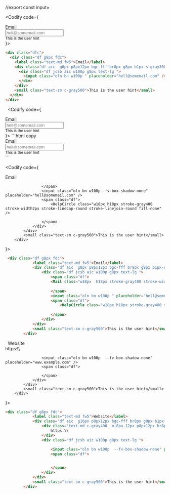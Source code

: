 
//export const input=

<Codify code={
                <div class="dfc ">
                    <div class="df g8px fdc">
                        <label class="text-md fw5">Email</label>
                        <div class="df aic  g8px p8px12px bgc-fff br8px g8px b1px-s-gray300 shadow-xs xw400px">
                            <div class="df jcsb aic w100p g8px text-lg ">
                                <input class="oln bn w100p -fv-box-shadow-none" placeholder="hell@somemail.com" />
                            </div>
                        </div>
                        <small class="text-sm c-gray500">This is the user hint</small>
                    </div>
                </div>
}>
```html copy
<div class="dfc">
  <div class="df g8px fdc">
    <label class="text-md fw5">Email</label>
    <div class="df aic  g8px p8px12px bgc-fff br8px g8px b1px-s-gray300 shadow-xs xw400px">
      <div class="df jcsb aic w100p g8px text-lg ">
        <input class="oln bn w100p " placeholder="hell@somemail.com" />
      </div>                            
    </div>
    <small class="text-sm c-gray500">This is the user hint</small>
  </div>
</div>              
```

</Codify>

&nbsp; 
<Codify code={
   <div class="df g8px fdc">
            <label class="text-md fw5">Email</label>
            <div class="df aic  g8px p8px12px bgc-fff br8px g8px b1px-s-primary300 bxs0px0px0px5px-primary100 xw400px">
                <div class="df jcsb aic w100p g8px text-lg ">
                    <input class="oln bn w100p  -fv-box-shadow-none" placeholder="hell@somemail.com" />
                    <span class="df">
                       <HelpCircle class="w18px h18px stroke-gray400 stroke-width2px stroke-linecap-round stroke-linejoin-round fill-none" />
                    </span>
                </div>
            </div>
            <small class="text-sm c-gray500">This is the user hint</small>
        </div>
}>
```html copy
 <div class="df g8px fdc">
            <label class="text-md fw5">Email</label>
            <div class="df aic  g8px p8px12px bgc-fff br8px g8px b1px-s-primary300 bxs0px0px0px5px-primary100 xw400px">
                <div class="df jcsb aic w100p g8px text-lg ">
                    <input class="oln bn w100p " placeholder="hell@somemail.com" />
                    <span class="df">
                       <HelpCircle class="w18px h18px stroke-gray400 stroke-width2px stroke-linecap-round stroke-linejoin-round fill-none" />
                    </span>
                </div>
            </div>
            <small class="text-sm c-gray500">This is the user hint</small>
        </div>
```        
</Codify> 
&nbsp;

<Codify code={
                <div class="df g8px fdc">
            <label class="text-md fw5">Email</label>
            <div class="df aic  g8px p8px12px bgc-fff br8px g8px b1px-s-primary300  xw400px">
                <div class="df jcsb aic w100p g8px text-lg ">
                    <span class="df">
                    <Mail class="w18px  h18px stroke-gray400 stroke-width2px stroke-linecap-round stroke-linejoin-round fill-none" />
                            
                    </span>
                    <input class="oln bn w100p -fv-box-shadow-none" placeholder="hell@somemail.com" />
                    <span class="df">
                        <HelpCircle class="w18px h18px stroke-gray400 stroke-width2px stroke-linecap-round stroke-linejoin-round fill-none" />
              
                    </span>
                </div>
            </div>
            <small class="text-sm c-gray500">This is the user hint</small>
        </div>
        
}>
```html copy
 <div class="df g8px fdc">
            <label class="text-md fw5">Email</label>
            <div class="df aic  g8px p8px12px bgc-fff br8px g8px b1px-s-primary300  xw400px">
                <div class="df jcsb aic w100p g8px text-lg ">
                    <span class="df">
                    <Mail class="w18px  h18px stroke-gray400 stroke-width2px stroke-linecap-round stroke-linejoin-round fill-none" />
                            
                    </span>
                    <input class="oln bn w100p " placeholder="hell@somemail.com" />
                    <span class="df">
                        <HelpCircle class="w18px h18px stroke-gray400 stroke-width2px stroke-linecap-round stroke-linejoin-round fill-none" />
              
                    </span>
                </div>
            </div>
            <small class="text-sm c-gray500">This is the user hint</small>
        </div>            
```
</Codify>
&nbsp;
<Codify code={
   <div class="df g8px fdc">
            <label class="text-md fw5">Website</label>
            <div class="df aic  g16px p8px12px bgc-fff br8px g8px b1px-s-gray300  xw400px">
                <div class="text-md c-gray400  m-8px-12px p8px12px br8px0px0px8px brt1px-s-gray300">
                    https:\\
                </div>
                <div class="df jcsb aic w100p g8px text-lg ">

                    <input class="oln bn w100p  --fv-box-shadow-none" placeholder="www.example.com" />
                    <span class="df">
                  
                    </span>
                </div>
            </div>
            <small class="text-sm c-gray500">This is the user hint</small>
        </div>
}>
``` html copy
<div class="df g8px fdc">
            <label class="text-md fw5">Website</label>
            <div class="df aic  g16px p8px12px bgc-fff br8px g8px b1px-s-gray300  xw400px">
                <div class="text-md c-gray400  m-8px-12px p8px12px br8px0px0px8px brt1px-s-gray300">
                    https:\\
                </div>
                <div class="df jcsb aic w100p g8px text-lg ">

                    <input class="oln bn w100p  --fv-box-shadow-none" placeholder="www.example.com" />
                    <span class="df">
                      

                    </span>
                </div>
            </div>
            <small class="text-sm c-gray500">This is the user hint</small>
        </div>
```
</Codify>
